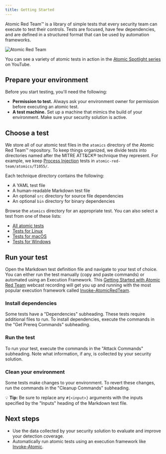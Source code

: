 ```yaml
---
title: Getting Started
---
```


Atomic Red Team™ is a library of simple tests that every security team can
execute to test their controls. Tests are focused, have few dependencies, and
are defined in a structured format that can be used by automation frameworks.

<Image src={atomicGif} alt="Atomic Red Team"/>

You can see a variety of atomic tests in action in
the [Atomic Spotlight series](https://www.youtube.com/playlist?list=PL-4fuTjKox5en_SOd0teFlsk9co4StXnW) on YouTube.

## Prepare your environment

Before you start testing, you'll need the following:

- **Permission to test.** Always ask your environment owner for permission
  before executing an atomic test.
- **A test machine.** Set up a machine that mimics the build of your
  environment. Make sure your security solution is active.

## Choose a test

We store all of our atomic test files in the `atomics` directory of the Atomic
Red Team™ repository. To keep things organized, we divide tests into directories
named after the MITRE ATT&CK® technique they represent. For example, we keep
[Process Injection](https://attack.mitre.org/techniques/T1055) tests in
`atomic-red-team/atomics/T1055/`.

Each technique directory contains the following:

- A YAML test file
- A human-readable Markdown test file
- An optional `src` directory for source file dependencies
- An optional `bin` directory for binary dependencies

Browse the `atomics` directory for an appropriate test. You can also select
a test from one of these lists:

- [All atomic tests](https://github.com/redcanaryco/atomic-red-team/blob/master/atomics/Indexes/Indexes-Markdown/index.md)
- [Tests for Linux](https://github.com/redcanaryco/atomic-red-team/blob/master/atomics/Indexes/Indexes-Markdown/linux-index.md)
- [Tests for macOS](https://github.com/redcanaryco/atomic-red-team/blob/master/atomics/Indexes/Indexes-Markdown/macos-index.md)
- [Tests for Windows](https://github.com/redcanaryco/atomic-red-team/blob/master/atomics/Indexes/Indexes-Markdown/windows-index.md)

## Run your test

Open the Markdown test definition file and navigate to your test of choice. You can either run the test manually (copy
and paste commands) or automated using an Execution Framework.
This [Getting Started with Atomic Red Team](https://youtu.be/eHZEyEf_icE?t=1840) webcast recording will get you up and
running with the most popular execution framework
called [Invoke-AtomicRedTeam](https://github.com/redcanaryco/invoke-atomicredteam/wiki).

### Install dependencies

Some tests have a "Dependencies" subheading. These tests require additional
files to run. To install dependencies, execute the commands in the "Get Prereq
Commands" subheading.

### Run the test

To run your test, execute the commands in the "Attack Commands" subheading. Note
what information, if any, is collected by your security solution.

### Clean your environment

Some tests make changes to your environment. To revert these changes,
run the commands in the "Cleanup Commands" subheading.

💡 **Tip:** Be sure to replace any `#{<input>}` arguments with the inputs
specified by the "Inputs" heading of the Markdown test file.

## Next steps

- Use the data collected by your security solution to evaluate and improve your
  detection coverage.
- Automatically run atomic tests using an execution framework like
  [Invoke-Atomic](https://github.com/redcanaryco/invoke-atomicredteam).
